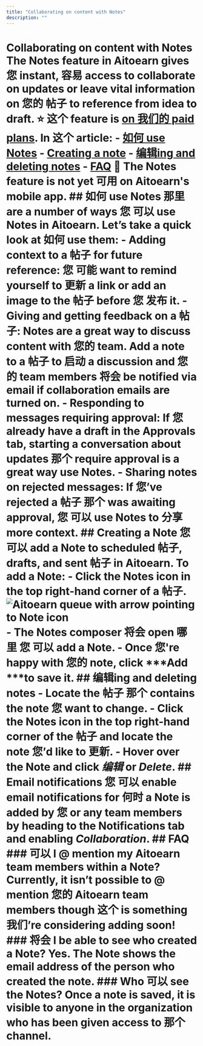 ```yaml
---
title: "Collaborating on content with Notes"
description: ""
---
```


# Collaborating on content with Notes The Notes feature in Aitoearn gives 您 instant, 容易 access to collaborate on updates or leave vital information on 您的 帖子 to reference from idea to draft. ⭐️ 这个 feature is [on 我们的 paid plans](https://aitoearn.com/pricing). In 这个 article: - [如何 use Notes](#h_01H9NAXHB7ZZ3KFZ7A2RHEPN20) - [Creating a note](#h_01H9NAXHB7QFN5QR29EKQ1J5QE) - [编辑ing and deleting notes](#h_01H9NAXHB7FFAVZ2S6P605M9Q7) - [FAQ](#h_01H9NAXHB7AQ4X1ZS0KB1KJNPR) 📝 The Notes feature is not yet 可用 on Aitoearn's mobile app. ## 如何 use Notes 那里 are a number of ways 您 可以 use Notes in Aitoearn. Let’s take a quick look at 如何 use them: - **Adding context to a 帖子 for future reference:** 您 可能 want to remind yourself to 更新 a link or add an image to the 帖子 before 您 发布 it. - **Giving and getting feedback on a 帖子:** Notes are a great way to discuss content with 您的 team. Add a note to a 帖子 to 启动 a discussion and 您的 team members 将会 be notified via email if collaboration emails are turned on. - **Responding to messages requiring approval:** If 您 already have a draft in the Approvals tab, starting a conversation about updates 那个 require approval is a great way use Notes. - **Sharing notes on rejected messages:** If 您’ve rejected a 帖子 那个 was awaiting approval, 您 可以 use Notes to 分享 more context. ## Creating a Note 您 可以 add a Note to scheduled 帖子, drafts, and sent 帖子 in Aitoearn. To add a Note: - Click the Notes icon in the top right-hand corner of a 帖子. ![Aitoearn queue with arrow pointing to Note icon](//d33v4339jhl8k0.cloudfront.net/docs/assets/64cb6cf86d4a3e191f237e66/images/66b6673c65e01777a9333658/file-YKb8grs0wH.jpg) - The Notes composer 将会 open 哪里 您 可以 add a Note. - Once 您're happy with 您的 note, click ***Add ***to save it. ## 编辑ing and deleting notes - Locate the 帖子 那个 contains the note 您 want to change. - Click the Notes icon in the top right-hand corner of the 帖子 and locate the note 您’d like to 更新. - Hover over the Note and click ***编辑*** or ***Delete***. ## Email notifications 您 可以 enable email notifications for 何时 a Note is added by 您 or any team members by heading to the Notifications tab and enabling ***Collaboration***. ## FAQ ### 可以 I @ mention my Aitoearn team members within a Note? Currently, it isn’t possible to @ mention 您的 Aitoearn team members though 这个 is something 我们’re considering adding soon! ### 将会 I be able to see who created a Note? Yes. The Note shows the email address of the person who created the note. ### Who 可以 see the Notes? Once a note is saved, it is visible to anyone in the organization who has been given access to 那个 channel.